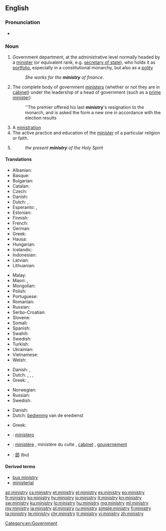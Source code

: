 ==English==

===Pronunciation===
* {{hyphenation|mi|nis|try|lang=en}}

===Noun===
{{wikipedia}}
{{en-noun|ministries}}

# Government department, at the administrative level normally headed by a [[minister]] (or equivalent rank, e.g. [[secretary of state]]), who holds it as [[portfolio]], especially in a constitutional monarchy, but also as a [[polity]]
#: ''She works for the '''ministry''' of finance.''
# The complete body of government [[minister]]s (whether or not they are in [[cabinet]]) under the leadership of a head of government (such as a [[prime minister]])
#: ''The premier offered his last '''ministry''''s resignation to the monarch, and is asked the form a new one in accordance with the election results
# A [[ministration]]
# The active practice and education of the [[minister]] of a particular religion or faith.
# {{context|Christianity|lang=en}} {{rfdef|lang=en|topic=Christianity}}
#: ''the present '''ministry''' of the Holy Spirit''

====Translations====
{{trans-top|government department}}
* Albanian: {{t|sq|ministri|m|sc=Cyrl}}
* Basque: {{t|eu|ministerioa}}
* Bulgarian: {{t|bg|министерство|m|tr=ministerstvo|sc=Cyrl}}
* Catalan: {{t|ca|ministeri|m}}
* Czech: {{t+|cs|ministerstvo|n}}
* Danish: {{t|da|ministerium|n}}
* Dutch: {{t+|nl|ministerie|n}}, {{t+|nl|departement|n}}
* Esperanto: {{t|eo|ministerio}}, {{t|eo|ministrejo}}
* Estonian: {{t|et|ministeerium}}
* Finnish: {{t+|fi|ministeriö}}
* French: {{t+|fr|ministère|m}}
* German: {{t+|de|Ministerium|n}}
* Greek: {{t+|el|υπουργείο|n|tr=ypourgeío}}
* Hausa: {{t|ha|ma'aikataa}}
* Hungarian: {{t+|hu|minisztérium}}
* Icelandic: {{t|is|klerkdómur|n}}
* Indonesian: {{t+|id|kementerian}}
* Latvian: {{t|lv|ministrija|f}}
* Lithuanian: {{t+|lt|ministras|m}}
{{trans-mid}}
* Malay: {{t|ms|kementerian}}
* Maori: {{t|mi|tari}}, {{t|mi|minitatanga}}
* Mongolian: {{t|mn|санваартан|tr=sanvaartan|sc=Cyrl}}
* Polish: {{t+|pl|ministerstwo|n}}
* Portuguese: {{t+|pt|ministério|m}}
* Romanian: {{t+|ro|minister|m}}
* Russian: {{t+|ru|министерство|n|tr=ministérstvo}}
* Serbo-Croatian: {{t+|sh|ministarstvo|m}}
* Slovene: {{t+|sl|ministrstvo|n}}
* Somali: {{t|so|wasaarad}}
* Spanish: {{t+|es|ministerio|m}}
* Swahili: {{t+|sw|wizara}}
* Swedish: {{t+|sv|ministär}}
* Turkish: {{t+|tr|vaizlik|sc=Cyrl}}
* Ukrainian: {{t|uk|міністерство|m|tr=(mіnіsterstvo|sc=Cyrl}}
* Vietnamese: {{t+|vi|bộ}}
* Welsh: {{t|cy|gweinidogaeth|m}}
{{trans-bottom}}

{{trans-top|complete body of government ministers}}
* Danish: {{t|da|regering|c}}, {{t|da|kabinet|n}}
* Dutch: {{t+|nl|ministerie|n}}, {{t+|nl|kabinet|n}}, {{t+|nl|regering}}, {{t+|nl|gouvernement|n}}
* Greek: {{t+|el|υπουργικό συμβούλιο|n|tr=ypourgikó symvoúlio}}, {{t+|el|κυβέρνηση|f|tr=kyvérnisi}}
{{trans-mid}}
* Norwegian: {{t|no|Kabinett}}
* Russian: {{t+|ru|министерство|n|tr=ministérstvo}}
* Swedish: {{t|sv|Ministär}}
{{trans-bottom}}

{{trans-see|ministration}}
{{trans-top|practice and education of the minister of a particular religion}}
* Danish: {{t|da|præsteembede|n}}
* Dutch: [[bediening]] van de eredienst
{{trans-mid}}
* Greek: {{t+|el|ιερατείο|n|tr=ierateío}}
{{trans-bottom}}

{{checktrans-top}}
* {{ttbc|it}}: [[ministero]] {{g|m}}
* {{ttbc|fr}}: [[ministère]] {{g|m}}, ministère du culte {{g|m}}, [[cabinet]] {{g|m}}, [[gouvernement]] {{g|m}}
* {{ttbc|ja}}: [[部]] (bu)
{{trans-bottom}}

====Derived terms====
* [[bus ministry]]
* [[ministerial]]

[[Category:en:Government]]

[[az:ministry]]
[[cs:ministry]]
[[et:ministry]]
[[el:ministry]]
[[es:ministry]]
[[eo:ministry]]
[[fr:ministry]]
[[ko:ministry]]
[[hy:ministry]]
[[io:ministry]]
[[it:ministry]]
[[kn:ministry]]
[[sw:ministry]]
[[ku:ministry]]
[[lo:ministry]]
[[hu:ministry]]
[[mg:ministry]]
[[ml:ministry]]
[[my:ministry]]
[[ja:ministry]]
[[pl:ministry]]
[[ru:ministry]]
[[simple:ministry]]
[[fi:ministry]]
[[ta:ministry]]
[[te:ministry]]
[[chr:ministry]]
[[tr:ministry]]
[[vi:ministry]]
[[zh:ministry]]
